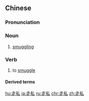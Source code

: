 ==Chinese==
{{zh-forms}}

===Pronunciation===
{{zh-pron
|m=zǒusī
|c=zau2 si1
|h=pfs=chéu-sṳ̂
|mn=qz:cháu-sir/tw,xm,zz:cháu-su
|cat=n,v
}}

===Noun===
{{zh-noun}}

# [[smuggling]]

===Verb===
{{zh-verb}}

# to [[smuggle]]

====Derived terms====
{{zh-der|人口走私}}

[[hu:走私]]
[[ja:走私]]
[[ru:走私]]
[[chr:走私]]
[[zh:走私]]